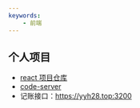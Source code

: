 ```yaml
---
keywords: 
    - 前端
---
```


## 个人项目
  - [react 项目仓库](https://yyh28.top:3101)
  - [code-server](https://yyh28.top:3201)
  - 记账接口：https://yyh28.top:3200

